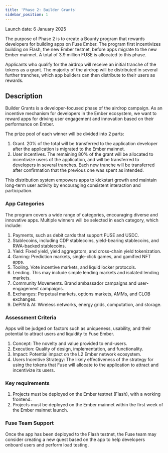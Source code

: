 ```yaml
---
title: 'Phase 2: Builder Grants'
sidebar_position: 1
---
```



Launch date: 6 January 2025

The purpose of Phase 2 is to create a Bounty program that rewards developers for building apps on Fuse Ember. The program first incentivizes building on Flash, the new Ember testnet, before apps migrate to the new Ember mainnet. A total of 3.9 million FUSE is allocated to this phase.

Applicants who qualify for the airdrop will receive an initial tranche of the tokens as a grant. The majority of the airdrop will be distributed in several further tranches, which app builders can then distribute to their users as rewards. 


## Description

Builder Grants is a developer-focused phase of the airdrop campaign. As an incentive mechanism for developers in the Ember ecosystem, we want to reward apps for driving user engagement and innovation based on their performance on Ember.

The prize pool of each winner will be divided into 2 parts:

1. Grant. 20% of the total will be transferred to the application developer after the application is migrated to the Ember mainnet.
2. User incentives. The remaining 80% of the grant will be allocated to incentivize users of the application, and will be transferred to developers in several tranches. Each new tranche will be transferred after confirmation that the previous one was spent as intended.

This distribution system empowers apps to kickstart growth and maintain long-term user activity by encouraging consistent interaction and participation.

### App Categories

The program covers a wide range of categories, encouraging diverse and innovative apps. Multiple winners will be selected in each category, which include:

1. Payments, such as debit cards that support FUSE and USDC.
2. Stablecoins, including CDP stablecoins, yield-bearing stablecoins, and RWA-backed stablecoins.
3. Yield: Fixed yield, yield aggregators, and cross-chain yield tokenization.
4. Gaming: Prediction markets, single-click games, and gamified NFT apps.
5. Tooling. Vote incentive markets, and liquid locker protocols.
6. Lending. This may include simple lending markets and isolated lending markets.
7. Community Movements. Brand ambassador campaigns and user-engagement campaigns.
8. Exchanges: Perpetual markets, options markets, AMMs, and CLOB exchanges.
9. DePIN & AI: Wireless networks, energy grids, computation, and storage.




### Assessment Criteria

Apps will be judged on factors such as uniqueness, usability, and their potential to attract users and liquidity to Fuse Ember.

1. Concept: The novelty and value provided to end-users.
2. Execution: Quality of design, implementation, and functionality.
3. Impact: Potential impact on the L2 Ember network ecosystem.
4. Users Incentive Strategy: The likely effectiveness of the strategy for using the tokens that Fuse will allocate to the application to attract and incentivize its users.


### Key requirements

1. Projects must be deployed on the Ember testnet (Flash), with a working frontend.
2. Projects must be deployed on the Ember mainnet within the first week of the Ember mainnet launch.


### Fuse Team Support

Once the app has been deployed to the Flash testnet, the Fuse team may consider creating a new quest based on the app to help developers onboard users and perform load testing.
